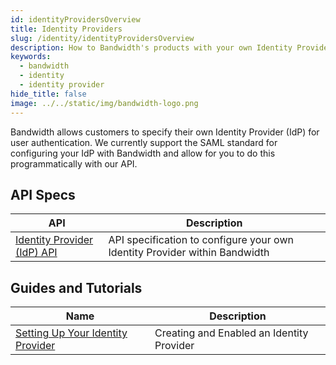 ```yaml
---
id: identityProvidersOverview
title: Identity Providers
slug: /identity/identityProvidersOverview
description: How to Bandwidth's products with your own Identity Provider.
keywords:
  - bandwidth
  - identity
  - identity provider
hide_title: false
image: ../../static/img/bandwidth-logo.png
---
```

Bandwidth allows customers to specify their own Identity Provider (IdP) for user authentication. We currently support the SAML standard for configuring your IdP with Bandwidth and allow for you to do this programmatically with our API.

## API Specs

| API | Description |
|--|--|
| [Identity Provider (IdP) API](/apis/Identity/) | API specification to configure your own Identity Provider within Bandwidth |

## Guides and Tutorials

| Name | Description |
|--|--|
| [Setting Up Your Identity Provider](/docs/identity/guides/settingUpIdP/) | Creating and Enabled an Identity Provider |
